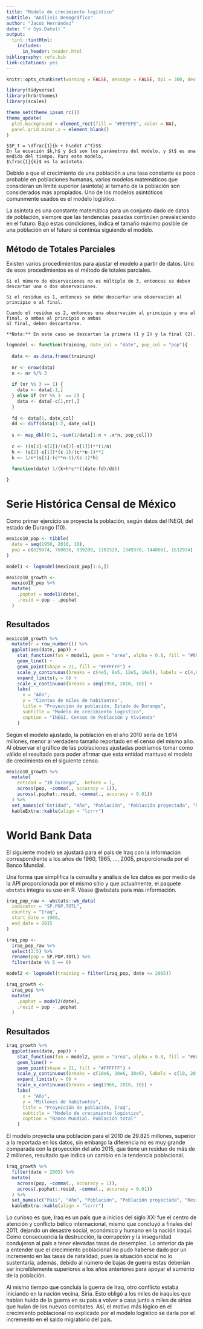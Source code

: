 ```yaml
---
title: "Modelo de crecimiento logístico"
subtitle: "Análisis Demográfico"
author: "Jacob Hernández"
date: "`r Sys.Date()`"
output: 
  tint::tintHtml:
    includes:
      in_header: header.html
bibliography: refs.bib
link-citations: yes
---
```


```r
knitr::opts_chunk$set(warning = FALSE, message = FALSE, dpi = 300, dev = "ragg_png")

library(tidyverse)
library(hrbrthemes)
library(scales)

theme_set(theme_ipsum_rc())
theme_update(
  plot.background = element_rect(fill = "#FEFEFE", color = NA),
  panel.grid.minor.x = element_blank()
)
```

```marginfigure
$$P_t = \dfrac{1}{k + h\cdot c^t}$$
En la ecuación $k,h$ y $c$ son los parámetros del modelo, y $t$ es una medida del tiempo. Para este modelo, 
$\frac{1}{k}$ es la asíntota.
```

Debido a que el crecimiento de una población a una tasa constante es poco probable en poblaciones humanas, 
varios modelos matemáticos que consideran un límite superior (asíntota) al tamaño de la población son 
considerados más apropiados. Uno de los modelos asintóticos comunmente usados es el modelo logístico.

La asíntota es una constante matemática para un conjunto dado de datos de población, siempre que las 
tendencias pasadas continúen prevaleciendo en el futuro. Bajo estas condiciones, indica el tamaño máximo 
posible de una población en el futuro si continúa siguiendo el modelo.

## Método de Totales Parciales

Existen varios procedimientos para ajustar el modelo a partir de datos. Uno de esos procedimientos es el 
método de totales parciales.

```marginfigure
Si el número de observaciones no es múltiplo de 3, entonces se deben descartar una o dos observaciones.

Si el residuo es 1, entonces se debe descartar una observación al principio o al final.

Cuando el residuo es 2, entonces una observación al principio y una al final, o ambas al principio o ambas 
al final, deben descartarse.

**Nota:** En este caso se descartan la primera (1 y 2) y la final (2).
```

```r
logmodel <- function(training, date_col = "date", pop_col = "pop"){
  
  data <- as.data.frame(training)
  
  nr <- nrow(data)
  n <- nr %/% 3
   
  if (nr %% 3 == 1) {
    data <- data[-1,]
  } else if (nr %% 3  == 2) {
    data <- data[-c(1,nr),]
  }
  
  fd <- data[1, date_col]
  dd <- diff(data[1:2, date_col])
  
  s <- map_dbl(0:2, ~sum(1/data[1:n + .x*n, pop_col]))
  
  c <- ((s[3]-s[2])/(s[2]-s[1]))**(1/n)
  h <- (s[2]-s[1])*(c-1)/(c**n-1)**2
  k <- 1/n*(s[1]-(c**n-1)/(c-1)*h)
  
  function(date) 1/(k+h*c**((date-fd)/dd))

}
```

# Serie Histórica Censal de México

Como primer ejercicio se proyecta la población, según datos del INEGI, del estado de Durango (10).

```r
mexico10_pop <- tibble(
  date = seq(1950, 2010, 10),
  pop = c(629874, 760836, 939208, 1182320, 1349378, 1448661, 1632934)
)

model1 <- logmodel(mexico10_pop[1:6,])

mexico10_growth <-
  mexico10_pop %>% 
  mutate(
    .pophat = model1(date),
    .resid = pop - .pophat
  )
```

## Resultados

```r
mexico10_growth %>% 
  mutate(r = row_number()) %>% 
  ggplot(aes(date, pop)) +
    stat_function(fun = model1, geom = "area", alpha = 0.8, fill = "#6CC8B1") +
    geom_line() +
    geom_point(shape = 21, fill = "#FFFFFF") +
    scale_y_continuous(breaks = c(4e5, 8e5, 12e5, 16e5), labels = c(4,8,12,16)) +
    expand_limits(y = 0) +
    scale_x_continuous(breaks = seq(1950, 2010, 10)) +
    labs(
      x = "Año", 
      y = "Cientos de miles de habitantes",
      title = "Proyección de población, Estado de Durango",
      subtitle = "Modelo de crecimiento logístico",
      caption = "INEGI. Censos de Población y Vivienda"
    )
```

Según el modelo ajustado, la población en el año 2010 sería de 1.614 millones, menor al verdadero tamaño 
reportado en el censo del mismo año. Al observar el gráfico de las poblaciones ajustadas podríamos tomar 
como válido el resultado para poder afirmar que esta entidad mantuvo el modelo de crecimiento en el 
siguiente censo. 

```r
mexico10_growth %>%
  mutate(
    entidad = "10 Durango", .before = 1,
    across(pop, ~comma(., accuracy = 1)),
    across(.pophat:.resid, ~comma(., accuracy = 0.01))
  ) %>%
  set_names(c("Entidad", "Año", "Población", "Población proyectada", "Residuo")) %>% 
  kableExtra::kable(align = "lcrrr")
```

# World Bank Data

El siguiente modelo se ajustará para el país de Iraq con la información correspondiente a los años de 1960, 
1965, ..., 2005, proporcionada por el Banco Mundial. 

Una forma que simplifica la consulta y análisis de los datos es por medio de la API proporcionada por el mismo 
sitio y que actualmente, el paquete `wbstats` integra su uso en R. Véase @wbstats para más información.

```r
iraq_pop_raw <- wbstats::wb_data(
  indicator = "SP.POP.TOTL", 
  country = "Iraq", 
  start_date = 1960, 
  end_date = 2015
)

iraq_pop <- 
  iraq_pop_raw %>% 
  select(3:5) %>% 
  rename(pop = SP.POP.TOTL) %>% 
  filter(date %% 5 == 0)

model2 <- logmodel(training = filter(iraq_pop, date <= 2005))

iraq_growth <-
  iraq_pop %>% 
  mutate(
    .pophat = model2(date),
    .resid = pop - .pophat
  )
```

## Resultados

```r
iraq_growth %>% 
  ggplot(aes(date, pop)) +
    stat_function(fun = model2, geom = "area", alpha = 0.8, fill = "#6CC8B1") +
    geom_line() +
    geom_point(shape = 21, fill = "#FFFFFF") +
    scale_y_continuous(breaks = c(10e6, 20e6, 30e6), labels = c(10, 20, 30)) +
    expand_limits(y = 0) +
    scale_x_continuous(breaks = seq(1960, 2010, 10)) +
    labs(
      x = "Año", 
      y = "Millones de habitantes",
      title = "Proyección de población, Iraq",
      subtitle = "Modelo de crecimiento logístico",
      caption = "Banco Mundial. Población total"
    )
```

El modelo proyecta una población para el 2010 de 29.825 millones, superior a la reportada en los datos, sin embargo la 
diferencia no es muy grande comparada con la proyección del año 2015, que tiene un residuo de más de 2 millones, resultado 
que indica un cambio en la tendencia poblacional. 

```r
iraq_growth %>%
  filter(date > 2005) %>%
  mutate(
    across(pop, ~comma(., accuracy = 1)),
    across(.pophat:.resid, ~comma(., accuracy = 0.01))
  ) %>%
  set_names(c("País", "Año", "Población", "Población proyectada", "Residuo")) %>% 
  kableExtra::kable(align = "lcrrr") 
```

Lo curioso es que, Iraq es un país que a inicios del siglo XXI fue el centro de atención y conflicto bélico internacional, 
mismo que concluyó a finales del 2011, dejando un desastre social, económico y humano en la nación iraquí. Como consecuencia 
la destrucción, la corrupción y la inseguridad condujeron al país a tener elevadas tasas de desempleo. Lo anterior da pie
a entender que el crecimiento poblacional no pudo haberse dado por un incremento en las tasas de natalidad, pues la situación
social no lo sustentaría, además, debido al número de bajas de guerra estas deberían ser increíblemente superiores a los años
anteriores para apoyar el aumento de la población. 

Al mismo tiempo que concluía la guerra de Iraq, otro conflicto estaba iniciando en la nación vecina, Siria. Esto obligó a los
miles de iraquíes que habían huido de la guerra en su país a volver a casa junto a miles de sirios que huían de los nuevos 
combates. Así, el motivo más lógico en el crecimiento poblacional no explicado por el modelo logístico se daría por el 
incremento en el saldo migratorio del país.

